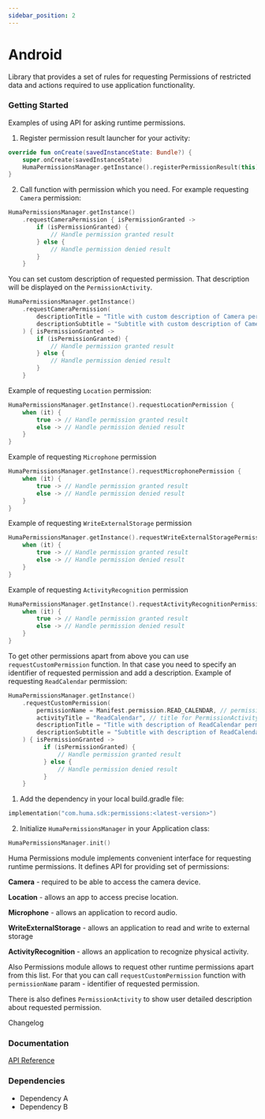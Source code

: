 ```yaml
---
sidebar_position: 2
---
```




# Android
Library that provides a set of rules for requesting Permissions of restricted data and actions required to use application functionality.

### Getting Started
<Tabs>
<TabItem value="example" label="Example" default>

Examples of using API for asking runtime permissions.  

1. Register permission result launcher for your activity:

```kotlin
override fun onCreate(savedInstanceState: Bundle?) {
    super.onCreate(savedInstanceState)
    HumaPermissionsManager.getInstance().registerPermissionResult(this)
}
```

2. Call function with permission which you need. For example requesting `Camera` permission:

```kotlin
HumaPermissionsManager.getInstance()
    .requestCameraPermission { isPermissionGranted ->      
        if (isPermissionGranted) {
            // Handle permission granted result
        } else {
            // Handle permission denied result
        }
    }
```

You can set custom description of requested permission. That description will be displayed on the `PermissionActivity`.

```kotlin
HumaPermissionsManager.getInstance()
    .requestCameraPermission(
        descriptionTitle = "Title with custom description of Camera permission",
        descriptionSubtitle = "Subtitle with custom description of Camera permission"
    ) { isPermissionGranted ->      
        if (isPermissionGranted) {
            // Handle permission granted result
        } else {
            // Handle permission denied result
        }
    }
```

Example of requesting `Location` permission: 

```kotlin
HumaPermissionsManager.getInstance().requestLocationPermission {
    when (it) {
        true -> // Handle permission granted result
        else -> // Handle permission denied result
    }
}
```

Example of requesting `Microphone` permission

```kotlin
HumaPermissionsManager.getInstance().requestMicrophonePermission {
    when (it) {
        true -> // Handle permission granted result
        else -> // Handle permission denied result
    }
}
```

Example of requesting `WriteExternalStorage` permission

```kotlin
HumaPermissionsManager.getInstance().requestWriteExternalStoragePermission {
    when (it) {
        true -> // Handle permission granted result
        else -> // Handle permission denied result
    }
}
```

Example of requesting `ActivityRecognition` permission

```kotlin
HumaPermissionsManager.getInstance().requestActivityRecognitionPermission {
    when (it) {
        true -> // Handle permission granted result
        else -> // Handle permission denied result
    }
}
```

To get other permissions apart from above you can use `requestCustomPermission` function. In that case you need to specify an identifier of requested permission and add a description. Example of requesting `ReadCalendar` permission:

```kotlin
HumaPermissionsManager.getInstance()
    .requestCustomPermission(
        permissionName = Manifest.permission.READ_CALENDAR, // permission identifier
        activityTitle = "ReadCalendar", // title for PermissionActivity
        descriptionTitle = "Title with description of ReadCalendar permission",
        descriptionSubtitle = "Subtitle with description of ReadCalendar permission"
    ) { isPermissionGranted ->
          if (isPermissionGranted) {
              // Handle permission granted result
          } else {
              // Handle permission denied result
          }
    }
```

</TabItem>
<TabItem value="installing" label="Installing">

1. Add the dependency in your local build.gradle file:

```kotlin
implementation("com.huma.sdk:permissions:<latest-version>")
```

2. Initialize `HumaPermissionsManager` in your Application class:

```kotlin
HumaPermissionsManager.init()
```

</TabItem>
<TabItem value="readme" label="Readme" default>

Huma Permissions module implements convenient interface for requesting runtime permissions.
It defines API for providing set of permissions:

  **Camera** - required to be able to access the camera device.

  **Location** - allows an app to access precise location.

  **Microphone** - allows an application to record audio.

  **WriteExternalStorage** - allows an application to read and write to external storage

  **ActivityRecognition** - allows an application to recognize physical activity.

Also Permissions module allows to request other runtime permissions apart from this list. 
For that you can call `requestCustomPermission` function with `permissionName` param - identifier of requested permission.  

There is also defines `PermissionActivity` to show user detailed description about requested permission.

</TabItem>
<TabItem value="changelog" label="Changelog">

  Changelog
  
</TabItem>
</Tabs>

 ### Documentation
[API Reference](https://github.com/huma-engineering/huma-web-sdk/releases)

 ### Dependencies
- Dependency A
- Dependency B